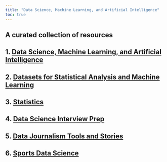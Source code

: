 ```yaml
---
title: "Data Science, Machine Learning, and Artificial Intelligence"
toc: true
---
```


## A curated collection of resources

## 1. [Data Science, Machine Learning, and Artificial Intelligence](ds_ml_ai_all.qmd)

## 2. [Datasets for Statistical Analysis and Machine Learning](datasets.qmd)

## 3. [Statistics](statistics.qmd)

## 4. [Data Science Interview Prep](ds_interview.qmd)

## 5. [Data Journalism Tools and Stories](ds_journalism.qmd)

## 6. [Sports Data Science](ds_sports.qmd)
